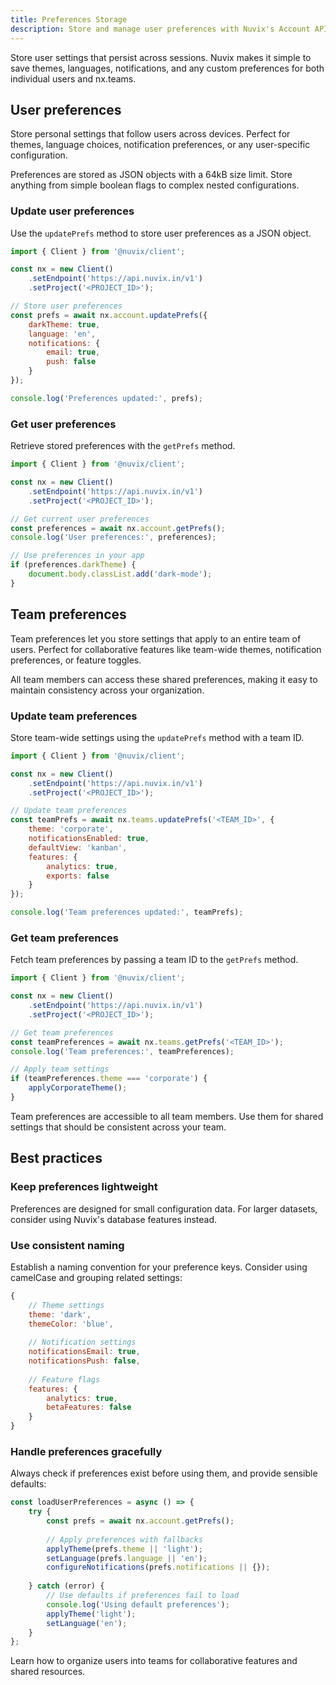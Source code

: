 ```yaml
---
title: Preferences Storage
description: Store and manage user preferences with Nuvix's Account API and Teams API for individual and shared settings.
---
```


Store user settings that persist across sessions. Nuvix makes it simple to save themes, languages, notifications, and any custom preferences for both individual users and nx.teams.

## User preferences

Store personal settings that follow users across devices. Perfect for themes, language choices, notification preferences, or any user-specific configuration.

Preferences are stored as JSON objects with a 64kB size limit. Store anything from simple boolean flags to complex nested configurations.

### Update user preferences

Use the `updatePrefs` method to store user preferences as a JSON object.

```javascript
import { Client } from '@nuvix/client';

const nx = new Client()
    .setEndpoint('https://api.nuvix.in/v1')
    .setProject('<PROJECT_ID>');

// Store user preferences
const prefs = await nx.account.updatePrefs({
    darkTheme: true,
    language: 'en',
    notifications: {
        email: true,
        push: false
    }
});

console.log('Preferences updated:', prefs);
```

### Get user preferences

Retrieve stored preferences with the `getPrefs` method.

```javascript
import { Client } from '@nuvix/client';

const nx = new Client()
    .setEndpoint('https://api.nuvix.in/v1')
    .setProject('<PROJECT_ID>');

// Get current user preferences
const preferences = await nx.account.getPrefs();
console.log('User preferences:', preferences);

// Use preferences in your app
if (preferences.darkTheme) {
    document.body.classList.add('dark-mode');
}
```

## Team preferences

Team preferences let you store settings that apply to an entire team of users. Perfect for collaborative features like team-wide themes, notification preferences, or feature toggles.

All team members can access these shared preferences, making it easy to maintain consistency across your organization.

### Update team preferences

Store team-wide settings using the `updatePrefs` method with a team ID.

```javascript
import { Client } from '@nuvix/client';

const nx = new Client()
    .setEndpoint('https://api.nuvix.in/v1')
    .setProject('<PROJECT_ID>');

// Update team preferences
const teamPrefs = await nx.teams.updatePrefs('<TEAM_ID>', {
    theme: 'corporate',
    notificationsEnabled: true,
    defaultView: 'kanban',
    features: {
        analytics: true,
        exports: false
    }
});

console.log('Team preferences updated:', teamPrefs);
```

### Get team preferences

Fetch team preferences by passing a team ID to the `getPrefs` method.

```javascript
import { Client } from '@nuvix/client';

const nx = new Client()
    .setEndpoint('https://api.nuvix.in/v1')
    .setProject('<PROJECT_ID>');

// Get team preferences
const teamPreferences = await nx.teams.getPrefs('<TEAM_ID>');
console.log('Team preferences:', teamPreferences);

// Apply team settings
if (teamPreferences.theme === 'corporate') {
    applyCorporateTheme();
}
```

<Note>
Team preferences are accessible to all team members. Use them for shared settings that should be consistent across your team.
</Note>

## Best practices

### Keep preferences lightweight

Preferences are designed for small configuration data. For larger datasets, consider using Nuvix's database features instead.

### Use consistent naming

Establish a naming convention for your preference keys. Consider using camelCase and grouping related settings:

```javascript
{
    // Theme settings
    theme: 'dark',
    themeColor: 'blue',
    
    // Notification settings
    notificationsEmail: true,
    notificationsPush: false,
    
    // Feature flags
    features: {
        analytics: true,
        betaFeatures: false
    }
}
```

### Handle preferences gracefully

Always check if preferences exist before using them, and provide sensible defaults:

```javascript
const loadUserPreferences = async () => {
    try {
        const prefs = await nx.account.getPrefs();
        
        // Apply preferences with fallbacks
        applyTheme(prefs.theme || 'light');
        setLanguage(prefs.language || 'en');
        configureNotifications(prefs.notifications || {});
        
    } catch (error) {
        // Use defaults if preferences fail to load
        console.log('Using default preferences');
        applyTheme('light');
        setLanguage('en');
    }
};
```

<Card title="Next: Multi-tenancy with Teams" href="/products/auth/multi-tenancy" icon="users">
Learn how to organize users into teams for collaborative features and shared resources.
</Card>
